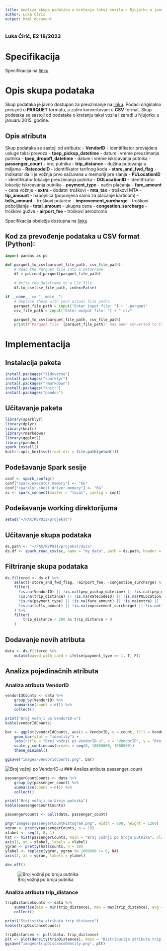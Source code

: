 ```yaml
---
title: Analiza skupa podataka o kretanju taksi vozila u Njujorku u januaru 2015. godine
author: Luka Ćirić
output: html_document
---
```


### Luka Ćirić, E2 18/2023
# Specifikacija
Specifikacija na [linku](http://www.acs.uns.ac.rs/sr/filebrowser/download/11975528)

# Opis skupa podataka
Skup podataka je javno dostupan za preuzimanje na [linku](https://www.nyc.gov/site/tlc/about/tlc-trip-record-data.page). 
Podaci originalno preuzeti u **PARQUET** formatu, a zatim konvertovani u **CSV** format.
Skup podataka se sastoji od podataka o kretanju taksi vozila i zaradi u Njujorku u januaru 2015. godine.

## Opis atributa
Skup podataka se sastoji od atributa:
- **VendorID** - identifikator provajdera usluge taksi prevoza
- **tpep_pickup_datetime** - datum i vreme preuzimanja putnika
- **tpep_dropoff_datetime** - datum i vreme iskrcavanja putnika
- **passenger_count** - broj putnika
- **trip_distance** - dužina putovanja u miljama
- **RatecodeID** - identifikator tarifnog koda
- **store_and_fwd_flag** - indikator da li je vožnja prvo sačuvana u memoriji pre slanja
- **PULocationID** - identifikator lokacije preuzimanja putnika
- **DOLocationID** - identifikator lokacije iskrcavanja putnika
- **payment_type** - način plaćanja
- **fare_amount** - cena vožnje
- **extra** - dodatni troškovi
- **mta_tax** - troškovi MTA
- **tip_amount** - napojnica (popunjena samo za plaćanje karticom)
- **tolls_amount** - troškovi putarine
- **improvement_surcharge** - troškovi poboljšanja
- **total_amount** - ukupna cena
- **congestion_surcharge** - troškovi gužve
- **airport_fee** - troškovi aerodroma

Specifikacija obeležja dostupna na [linku](https://www.nyc.gov/assets/tlc/downloads/pdf/data_dictionary_trip_records_yellow.pdf)

## Kod za prevođenje podataka u CSV format (Python):
```python
import pandas as pd

def parquet_to_csv(parquet_file_path, csv_file_path):
    # Read the Parquet file into a DataFrame
    df = pd.read_parquet(parquet_file_path)
    
    # Write the DataFrame to a CSV file
    df.to_csv(csv_file_path, index=False)

if __name__ == "__main__":
    # Replace these with your actual file paths
    parquet_file_path = input("Enter input file: ") + ".parquet"
    csv_file_path = input("Enter output file: ") + ".csv"
    
    parquet_to_csv(parquet_file_path, csv_file_path)
    print(f"Parquet file '{parquet_file_path}' has been converted to CSV file '{csv_file_path}'.")
```

# Implementacija
## Instalacija paketa
```r
install.packages("tidyverse")
install.packages("sparklyr")
install.packages("rmarkdown")
install.packages("knitr")
install.packages("pandoc")
```
## Učitavanje paketa
```r
library(sparklyr)
library(dplyr)
library(knitr)
library(rmarkdown)
library(ggplot2)
library(pandoc)
spark_install()
knitr::opts_knit$set(root.dir = file.path(getwd()))
```
## Podešavanje Spark sesije
```r
conf <- spark_config()
conf["spark.executor.memory"] <- "6G"
conf["sparklyr.shell.driver-memory"] <- "6G"
sc <- spark_connect(master = "local", config = conf)
```
## Podešavanje working direktorijuma
```r
setwd("~/FAX/RVPUII/projekat")
```

## Učitavanje skupa podataka
```r
ds.path <- "~/FAX/RVPUII/projekat/data"
ds.df <- spark_read_csv(sc, name = "my_data", path = ds.path, header = TRUE, infer_schema = TRUE, memory = TRUE)
```

## Filtriranje skupa podataka
```r
ds.filtered <- ds.df %>% 
    select(-store_and_fwd_flag, -airport_fee, -congestion_surcharge) %>%
    filter(
      !is.na(VendorID) || !is.na(tpep_pickup_datetime) || !is.na(tpep_dropoff_datetime) || !is.na(passenger_count) || 
      !is.na(trip_distance) || !is.na(RatecodeID) || !is.na(PULocationID) || !is.na(DOLocationID) ||
      !is.na(payment_type) || !is.na(fare_amount) || !is.na(extra) || !is.na(mta_tax) || !is.na(tip_amount) || 
      !is.na(tolls_amount) || !is.na(improvement_surcharge) || !is.na(total_amount)
    ) %>%
    filter(
        trip_distance < 200 && trip_distance > 0
    )
```

## Dodavanje novih atributa
```r
data <- ds.filtered %>% 
    mutate(payed_with_card = ifelse(payment_type == 1, T, F))
```

## Analiza pojedinačnih atributa
### Analiza atributa VendorID
```r
vendorIdCounts <- data %>%
    group_by(VendorID) %>% 
    summarise(count = n()) %>% 
    collect()

print("Broj vožnji po VendorID-u")
kable(vendorIdCounts)

bar <- ggplot(vendorIdCounts, aes(x = VendorID, y = count, fill = VendorID)) +
    geom_bar(stat = "identity") +
    labs(title = "Broj vožnji po VendorID-u", x = "VendorID", y = "Broj vožnji") +
    scale_y_continuous(breaks = seq(0, 10000000, 1000000))
    theme_minimal()

ggsave("images/vendorIdCounts.png", bar)
```
![Broj vožnji po VendorID-u](images/vendorIdCounts.png)
### Analiza atributa passenger_count
```r
passengerCountCounts <- data %>%
    group_by(passenger_count) %>% 
    summarise(count = n()) %>% 
    collect()

print("Broj vožnji po broju putnika")
kable(passengerCountCounts)

passengerCounts <- pull(data, passenger_count)

png("images/passengerCountHistogram.png", width = 800, height = 1200)
xgran <- pretty(passengerCounts, n = 10)
xlabel <- seq(1, 8, 1)
hst <- hist(passengerCounts, main = "Broj vožnji po broju putnika", xlab = "Broj putnika", ylab = "Broj vožnji")
axis(1, at = xlabel, labels = xlabel)
ygran <- pretty(hst$counts, n = 10)
ylabel <- replace(ygran, ygran %% 1000000 != 0, NA)
axis(2, at = ygran, labels = ylabel)

dev.off()
```
![Broj vožnji po broju putnika](images/passengerCountHistogram.png)

### Analiza atributa trip_distance
```r
tripDistanceCounts <- data %>%
    summarise(min = min(trip_distance), max = max(trip_distance), avg = mean(trip_distance), median = median(trip_distance)) %>%
    collect()

print("Statistika atributa trip_distance")
kable(tripDistanceCounts)

tripDistances <- pull(data, trip_distance)
plt <- plot(density(tripDistances), main = "Distribucija atributa trip_distance", xlab = "Dužina putovanja", ylab = "Gustina")
ggsave("images/tripDistanceDensity.png", plt)
```



